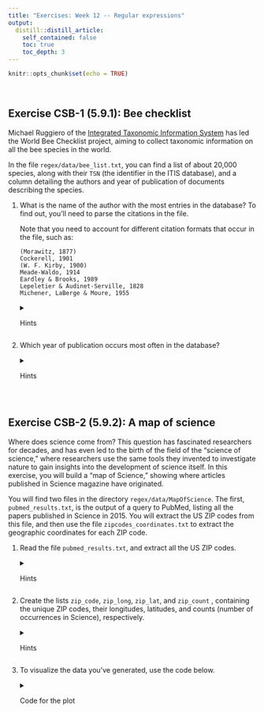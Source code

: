 ```yaml
---
title: "Exercises: Week 12 -- Regular expressions"
output:
  distill::distill_article:
    self_contained: false
    toc: true
    toc_depth: 3
---
```


```r
knitr::opts_chunk$set(echo = TRUE)
```

<br>

## Exercise CSB-1 (5.9.1): Bee checklist

Michael Ruggiero of the
[Integrated Taxonomic Information System](https://itis.gov/)
has led the World Bee Checklist project,
aiming to collect taxonomic information on all the bee species in the world.

In the file `regex/data/bee_list.txt`,
you can find a list of about 20,000 species,
along with their `TSN` (the identifier in the ITIS database),
and a column detailing the authors and year of
publication of documents describing the species.

1. What is the name of the author with the most entries in the database?
   To find out, you'll need to parse the citations in the file.
   
   Note that you need to account for different citation formats that occur
   in the file, such as:
   
   ```
   (Morawitz, 1877)
   Cockerell, 1901
   (W. F. Kirby, 1900)
   Meade-Waldo, 1914
   Eardley & Brooks, 1989
   Lepeletier & Audinet-Serville, 1828
   Michener, LaBerge & Moure, 1955
   ```
   
   <details>
   <summary>Hints</summary>
   
   Pseudocode:
   
   ```
   ...
   ```
   </details>
   
  
2. Which year of publication occurs most often in the database?

   <details>
   <summary>Hints</summary>
   
   Pseudocode:
   
   ```
   ...
   ```
   </details>

<br>

## Exercise CSB-2 (5.9.2): A map of science

Where does science come from?
This question has fascinated researchers for decades,
and has even led to the birth of the field of the “science of science,”
where researchers use the same tools they invented to investigate nature to gain
insights into the development of science itself.
In this exercise, you will build a “map of Science,” showing where articles published in Science magazine have originated.

You will find two files in the directory `regex/data/MapOfScience`.
The first, `pubmed_results.txt`, is the output of a query to PubMed,
listing all the papers published in Science in 2015.
You will extract the US ZIP codes from this file, and then use the file
`zipcodes_coordinates.txt` to extract the geographic coordinates for each
ZIP code.

1. Read the file `pubmed_results.txt`, and extract all the US ZIP codes.

   <details>
   <summary>Hints</summary>
   
   Pseudocode:
   
   ```
   ...
   ```
   </details>
   
2. Create the lists `zip_code`, `zip_long`, `zip_lat`, and `zip_count` ,
   containing the unique ZIP codes, their longitudes, latitudes,
   and counts (number of occurrences in Science), respectively.

   <details>
   <summary>Hints</summary>
   
   Pseudocode:
   
   ```
   ...
   ```
   </details>

3. To visualize the data you've generated, use the code below.

   <details>
   <summary>Code for the plot</summary>
   
   ```python
   import matplotlib.pyplot as plt
   %matplotlib inline
   
   plt.scatter(zip_long, zip_lat, s = zip_count, c= zip_count)
   plt.colorbar()
   
   # Only plot the continental US without Alaska:
   plt.xlim(-125,-65)
   plt.ylim(23, 50)
   
   # Add a few cities for reference (optional):
   ard = dict(arrowstyle="->")
   plt.annotate('Los Angeles', xy = (-118.25, 34.05), 
                  xytext = (-108.25, 34.05), arrowprops = ard)
   plt.annotate('Palo Alto', xy = (-122.1381, 37.4292), 
                  xytext = (-112.1381, 37.4292), arrowprops= ard)
   plt.annotate('Cambridge', xy = (-71.1106, 42.3736), 
                  xytext = (-73.1106, 48.3736), arrowprops= ard)
   plt.annotate('Chicago', xy = (-87.6847, 41.8369), 
                  xytext = (-87.6847, 46.8369), arrowprops= ard)
   plt.annotate('Seattle', xy = (-122.33, 47.61), 
                  xytext = (-116.33, 47.61), arrowprops= ard)
   plt.annotate('Miami', xy = (-80.21, 25.7753), 
                  xytext = (-80.21, 30.7753), arrowprops= ard)
   
   params = plt.gcf()
   plSize = params.get_size_inches()
   params.set_size_inches( (plSize[0] * 3, plSize[1] * 3) )
   plt.show()
   ```
   
   </details>

<br>
